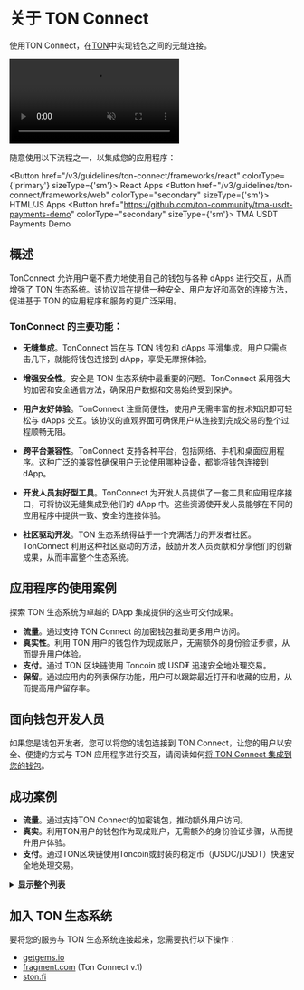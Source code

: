 
# 关于 TON Connect

使用TON Connect，在[TON](/v3/documentation/introduction)中实现钱包之间的无缝连接。

<div style={{width: '100%', textAlign:'center', margin: '10pt auto'}}>
  <video style={{width: '100%',maxWidth: '600px', borderRadius: '10pt'}} muted={true} autoPlay={true} loop={true}>
    <source src="/files/TonConnect.mp4" type="video/mp4" />
    Your browser does not support the video tag.
  </video>
</div>

随意使用以下流程之一，以集成您的应用程序：

<Button href="/v3/guidelines/ton-connect/frameworks/react" colorType={'primary'} sizeType={'sm'}>
React Apps
</Button>
<Button href="/v3/guidelines/ton-connect/frameworks/web"
        colorType="secondary" sizeType={'sm'}>
HTML/JS Apps
</Button>
<Button href="https://github.com/ton-community/tma-usdt-payments-demo"
        colorType="secondary" sizeType={'sm'}>
TMA USDT Payments Demo
</Button>

## 概述

TonConnect 允许用户毫不费力地使用自己的钱包与各种 dApps 进行交互，从而增强了 TON 生态系统。该协议旨在提供一种安全、用户友好和高效的连接方法，促进基于 TON 的应用程序和服务的更广泛采用。

### TonConnect 的主要功能：

- **无缝集成**。TonConnect 旨在与 TON 钱包和 dApps 平滑集成。用户只需点击几下，就能将钱包连接到 dApp，享受无摩擦体验。

- **增强安全性**。安全是 TON 生态系统中最重要的问题。TonConnect 采用强大的加密和安全通信方法，确保用户数据和交易始终受到保护。

- **用户友好体验**。TonConnect 注重简便性，使用户无需丰富的技术知识即可轻松与 dApps 交互。该协议的直观界面可确保用户从连接到完成交易的整个过程顺畅无阻。

- **跨平台兼容性**。TonConnect 支持各种平台，包括网络、手机和桌面应用程序。这种广泛的兼容性确保用户无论使用哪种设备，都能将钱包连接到 dApp。

- **开发人员友好型工具**。TonConnect 为开发人员提供了一套工具和应用程序接口，可将协议无缝集成到他们的 dApp 中。这些资源使开发人员能够在不同的应用程序中提供一致、安全的连接体验。

- **社区驱动开发**。TON 生态系统得益于一个充满活力的开发者社区。TonConnect 利用这种社区驱动的方法，鼓励开发人员贡献和分享他们的创新成果，从而丰富整个生态系统。

## 应用程序的使用案例

探索 TON 生态系统为卓越的 DApp 集成提供的这些可交付成果。

- **流量**。通过支持 TON Connect 的加密钱包推动更多用户访问。
- **真实性**。利用 TON 用户的钱包作为现成账户，无需额外的身份验证步骤，从而提升用户体验。
- **支付**。通过 TON 区块链使用 Toncoin 或 USD₮ 迅速安全地处理交易。
- **保留**。通过应用内的列表保存功能，用户可以跟踪最近打开和收藏的应用，从而提高用户留存率。

## 面向钱包开发人员

如果您是钱包开发者，您可以将您的钱包连接到 TON Connect，让您的用户以安全、便捷的方式与 TON 应用程序进行交互，请阅读如何[将 TON Connect 集成到您的钱包](/v3/guidelines/ton-connect/wallet/)。

## 成功案例

- **流量**。通过支持TON Connect的加密钱包，推动额外用户访问。
- **真实**。利用TON用户的钱包作为现成账户，无需额外的身份验证步骤，从而提升用户体验。
- **支付**。通过TON区块链使用Toncoin或封装的稳定币（jUSDC/jUSDT）快速安全地处理交易。

<details>
  <summary><b>显示整个列表</b></summary>

- [getgems.io](https://getgems.io/)
- [fragment.com](https://fragment.com/) (Ton Connect v.1)
- [ston.fi](https://ston.fi/)
- [ton.diamonds](https://ton.diamonds/)
- [tegro.finance](https://tegro.finance/liquidity)
- [minter.ton.org](https://minter.ton.org/)
- [libermall.com](https://libermall.com/)
- [dedust.io](https://dedust.io/swap)
- [toncap.net](https://toncap.net/)
- [cryptomus.com](https://cryptomus.com/)
- [avanchange.com](https://avanchange.com/)
- [wton.dev](https://wton.dev/)
- [vk.com/vk_nft_hub](https://vk.com/vk_nft_hub)
- [tonverifier.live](https://verifier.ton.org/)
- [tonstarter.com](https://tonstarter.com/)
- [megaton.fi](https://megaton.fi/)
- [dns.ton.org](https://dns.ton.org/)
- [coinpaymaster.com](https://coinpaymaster.com/)
- [daolama.co](https://daolama.co/)
- [ton.vote](https://ton.vote/)
- [business.thetonpay.app](https://business.thetonpay.app/)
- [bridge.orbitchain.io](https://bridge.orbitchain.io/)
- [app.fanz.ee/staking](https://app.fanz.ee/staking)
- [testnet.pton.fi](https://testnet.pton.fi/)
- [cardify.casino](https://cardify.casino/)
- [soquest.xyz](https://soquest.xyz/)
- [app.evaa.finance](https://app.evaa.finance/)

</details>

## 加入 TON 生态系统

要将您的服务与 TON 生态系统连接起来，您需要执行以下操作：

- [getgems.io](https://getgems.io/)
- [fragment.com](https://fragment.com/) (Ton Connect v.1)
- [ston.fi](https://ston.fi/)
